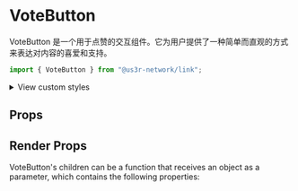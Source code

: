 

<Meta of={VoteButtonStories} />

# VoteButton

VoteButton 是一个用于点赞的交互组件。它为用户提供了一种简单而直观的方式来表达对内容的喜爱和支持。

```jsx
import { VoteButton } from "@us3r-network/link";
```

<Canvas />

<p>
  <details>
    <summary>View custom styles</summary>
    <Source code={StyleCode} />
  </details>
</p>

## Props

<Controls />

## Render Props

VoteButton's children can be a function that receives an object as a parameter, which contains the following properties:

<ArgTypes of={RenderProps} />
